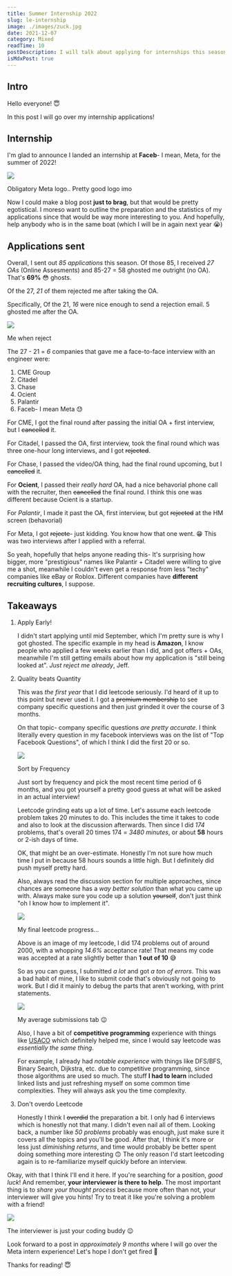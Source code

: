 ```yaml
---
title: Summer Internship 2022 
slug: le-internship
image: ./images/zuck.jpg
date: 2021-12-07
category: Mixed
readTime: 10
postDescription: I will talk about applying for internships this season!
isMdxPost: true
---
```


<section className="mdx-page">

<div className="post-content">

# Intro 

Hello everyone! &#128519;

In this post I will go over my internship applications!

# Internship

I'm glad to announce I landed an internship at **Faceb**- I mean, <span className="lg">Meta</span>, for the <span className="lb">summer of 2022!</span>

<div className="ci">
    <img src="https://techengage.com/wp-content/uploads/2021/10/meta-logo-animated-facebook.gif" />
    <p> Obligatory Meta logo.. Pretty good logo imo</p>
</div>

Now I could make a blog post **just to brag**, but that would be pretty egotistical. I moreso want to outline 
the preparation and the statistics of my applications since that would be way more interesting to you.
And hopefully, help anybody who is in the same boat (which I will be in again next year &#128557;)

# Applications sent

Overall, I sent out *85 applications* this season. Of those 85, I received *27 OAs* (Online Assesments) and 
85-27 = 58 ghosted me outright (no OA). That's **69%** &#128563; ghosts.

Of the 27, *21* of them rejected me after taking the OA.

Specifically, Of the 21, *16* were nice enough to send a rejection email. 5 ghosted me after the OA.

<div className="ci">
    <img src="https://tjn-blog-images.s3.amazonaws.com/wp-content/uploads/2016/05/19230752/job-application-rejected-810x380.jpg"/>
    <p>Me when reject</p>
</div>

The 27 - 21 = *6* companies that gave me a face-to-face interview with an engineer were:

1. CME Group
2. Citadel
3. Chase 
4. Ocient
5. Palantir
6. Faceb- I mean <span className="lb">Meta</span> &#128531;

For <span className="lg">CME</span>, I got the final round after passing the initial OA + first interview, but I ~~cancelled~~ it. 

For <span className="lp">Citadel</span>, I passed the OA, first interview, took the final round which was 
three one-hour long interviews, and I got ~~rejected~~.

For <span className="lo">Chase</span>, I passed the video/OA thing, had the final round upcoming, but I ~~cancelled~~ it.

For **Ocient**, I passed their *really hard* OA, had a nice behavorial phone call with the recruiter, 
then ~~cancelled~~ the final round. I think this one was different because Ocient is a startup.

For *Palantir*, I made it past the OA, first interview, but got ~~rejected~~ at the HM screen (behavorial)

For <span className="lb">Meta</span>, I got ~~rejecte~~- just kidding. You know how that one went. &#128513; This was two interviews
after I applied with a referral.

So yeah, hopefully that helps anyone reading this- It's surprising how bigger, more "prestigious" names 
like Palantir + Citadel were willing to give me a shot, meanwhile I couldn't even get a response from less 
"techy" companies like eBay or Roblox. Different companies have **different recruiting cultures**, I suppose. 

# Takeaways

1. Apply Early! 

    I didn't start applying until mid September, which I'm pretty sure is why I got ghosted. The specific
    example in my head is **Amazon**, I know people who applied a few weeks earlier than I did, and got offers + OAs,
    meanwhile I'm still getting emails about how my application is "still being looked at". *Just reject me 
    already*, Jeff.

2. Quality beats Quantity

    This was *the first year* that I did leetcode seriously. I'd heard of it up to this point but never
    used it. I got a ~~premium membership~~ to see company specific questions and then just grinded it over 
    the course of 3 months.

    On that topic- company specific questions *are pretty accurate*. I think literally every question in my 
    facebook interviews was on the list of "Top Facebook Questions", of which I think I did the first 20 or so.

    <div className="ci">
        <img src="https://images2.imgbox.com/89/df/oPJgv60U_o.png"/>
        <p>Sort by Frequency</p>
    </div>

    Just sort by frequency and pick the most recent time period of 6 months, and you got yourself a 
    pretty good guess at what will be asked in an actual interview!

    Leetcode grinding eats up a lot of time. Let's assume each leetcode problem takes 20 minutes to do. This includes the time it takes
    to code and also to look at the discussion afterwards. Then since I did *174* problems,
    that's overall 20 times 174 = *3480 minutes*, or about **58** hours or 2-ish days of time. 
    
    OK, that might be an over-estimate. Honestly I'm not sure how much time I put in because 58 hours sounds a little high. But I definitely 
    did push myself pretty hard.
    
    Also, always read the discussion section for multiple approaches, since 
    chances are someone has a *way better solution* than what you came up with. Always make sure you 
    code up a solution ~~yourself~~, don't just think "oh I know how to implement it".

    <div className="ci">
        <img src="https://images2.imgbox.com/ff/50/i8yIc6z8_o.png"/>
        <p>My final leetcode progress...</p>
    </div>

    Above is an image of my leetcode, I did 174 problems out of around 2000, with a whopping 
    *14.6%* acceptance rate! That means my code was accepted at a rate slightly better than **1 out of 10** &#128517;
    
    So as you can guess, I submitted *a lot* and got *a ton of errors*. This was a bad habit of mine,
    I like to submit code that's obviously not going to work. But I did it mainly to debug the parts
    that aren't working, with print statements.

    <div className="ci">
        <img src="https://images2.imgbox.com/68/a8/h5NPfOJh_o.png"/>
        <p>My average submissions tab &#128521;</p>
    </div>

    Also, I have a bit of **competitive programming** experience with things like <a href="http://www.usaco.org/">USACO</a>
    which definitely helped me, since I would say leetcode was *essentially the same thing*.

    For example, I already had *notable experience* with things like DFS/BFS, Binary Search, Dijkstra, etc. due to competitive programming,
    since those algorithms are used so much. The stuff **I had to learn** included linked lists and just refreshing 
    myself on some common time complexities. They will always ask you the time complexity.

3. Don't overdo Leetcode

    Honestly I think I ~~overdid~~ the preparation a bit. I only had 6 interviews which is honestly not that many.
    I didn't even nail all of them. Looking back, a number like *50 problems* probably 
    was enough, just make sure it covers all the topics and you'll be good. After that, I think it's more or 
    less just *diminishing returns*, and time would probably be better spent doing something more interesting &#128579;
    The only reason I'd start leetcoding again is to re-familiarize myself quickly before an interview.


Okay, with that I think I'll end it here. If you're searching for a position, *good luck*! And remember, 
**your interviewer is there to help**. The most important thing is to *share your thought process* 
because more often than not, your interviewer will give you hints! Try to treat it like you're solving a problem with a friend! 

<div className="ci">
    <img src="https://miro.medium.com/max/1400/0*AwqXb5NXJbrKRLxH."/>
    <p>The interviewer is just your coding buddy &#128521;</p>
</div>

Look forward to a post in *approximately 9 months* where I will go over 
the Meta intern experience! Let's hope I don't get fired &#128556;

Thanks for reading! &#128519;



</div>

</section>